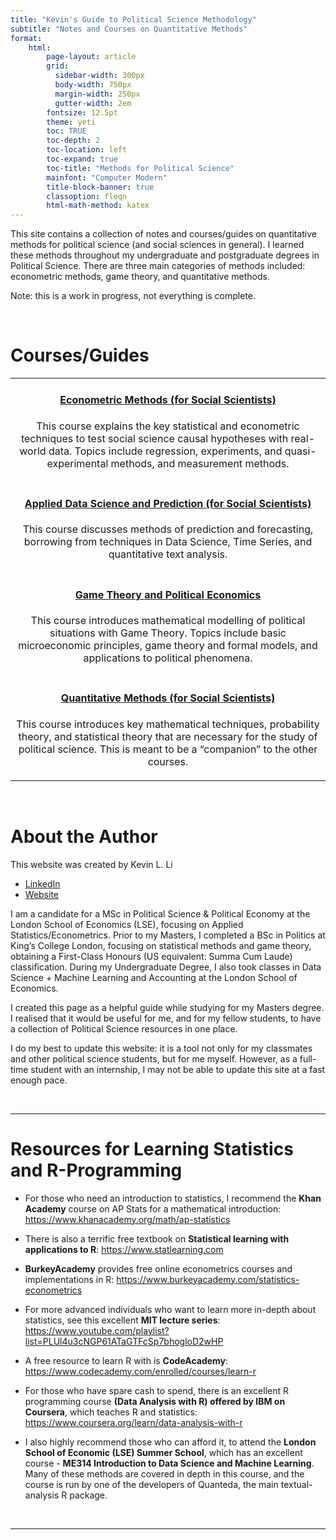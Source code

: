```yaml
---
title: "Kevin's Guide to Political Science Methodology"
subtitle: "Notes and Courses on Quantitative Methods"
format:
    html:
        page-layout: article
        grid:
          sidebar-width: 300px
          body-width: 750px
          margin-width: 250px
          gutter-width: 2em
        fontsize: 12.5pt
        theme: yeti
        toc: TRUE
        toc-depth: 2
        toc-location: left
        toc-expand: true
        toc-title: "Methods for Political Science"
        mainfont: "Computer Modern"
        title-block-banner: true
        classoption: fleqn
        html-math-method: katex
---
```


This site contains a collection of notes and courses/guides on quantitative methods for political science (and social sciences in general). I learned these methods throughout my undergraduate and postgraduate degrees in Political Science. There are three main categories of methods included: econometric methods, game theory, and quantitative methods.

Note: this is a work in progress, not everything is complete.

<br />

# Courses/Guides

+:-----------------------------------------------------------------------------------------------------------------------------------------------------------------------------------------------------------------------------------:+
| #### [Econometric Methods (for Social Scientists)](https://politicalscience.github.io/metrics)                                                                                                                                      |
|                                                                                                                                                                                                                                     |
| This course explains the key statistical and econometric techniques to test social science causal hypotheses with real-world data. Topics include regression, experiments, and quasi-experimental methods, and measurement methods. |
+-------------------------------------------------------------------------------------------------------------------------------------------------------------------------------------------------------------------------------------+
| #### [Applied Data Science and Prediction (for Social Scientists)](https://politicalscience.github.io/datascience)                                                                                                                  |
|                                                                                                                                                                                                                                     |
| This course discusses methods of prediction and forecasting, borrowing from techniques in Data Science, Time Series, and quantitative text analysis.                                                                                |
+-------------------------------------------------------------------------------------------------------------------------------------------------------------------------------------------------------------------------------------+
| #### [Game Theory and Political Economics](https://politicalscience.github.io/gametheory)                                                                                                                                           |
|                                                                                                                                                                                                                                     |
| This course introduces mathematical modelling of political situations with Game Theory. Topics include basic microeconomic principles, game theory and formal models, and applications to political phenomena.                      |
+-------------------------------------------------------------------------------------------------------------------------------------------------------------------------------------------------------------------------------------+
| #### [Quantitative Methods (for Social Scientists)](https://politicalscience.github.io/maths)                                                                                                                                       |
|                                                                                                                                                                                                                                     |
| This course introduces key mathematical techniques, probability theory, and statistical theory that are necessary for the study of political science. This is meant to be a "companion" to the other courses.                       |
+-------------------------------------------------------------------------------------------------------------------------------------------------------------------------------------------------------------------------------------+

<br />

# About the Author {#creator}

This website was created by Kevin L. Li

-   [LinkedIn](https://www.linkedin.com/in/kevinlingfengli/)
-   [Website](https://kevinli03.github.io)

I am a candidate for a MSc in Political Science & Political Economy at the London School of Economics (LSE), focusing on Applied Statistics/Econometrics. Prior to my Masters, I completed a BSc in Politics at King's College London, focusing on statistical methods and game theory, obtaining a First-Class Honours (US equivalent: Summa Cum Laude) classification. During my Undergraduate Degree, I also took classes in Data Science + Machine Learning and Accounting at the London School of Economics.

I created this page as a helpful guide while studying for my Masters degree. I realised that it would be useful for me, and for my fellow students, to have a collection of Political Science resources in one place.

I do my best to update this website: it is a tool not only for my classmates and other political science students, but for me myself. However, as a full-time student with an internship, I may not be able to update this site at a fast enough pace.

<br />

------------------------------------------------------------------------

# Resources for Learning Statistics and R-Programming {#resources}

-   For those who need an introduction to statistics, I recommend the **Khan Academy** course on AP Stats for a mathematical introduction: <https://www.khanacademy.org/math/ap-statistics>

-   There is also a terrific free textbook on **Statistical learning with applications to R**: <https://www.statlearning.com>

-   **BurkeyAcademy** provides free online econometrics courses and implementations in R: <https://www.burkeyacademy.com/statistics-econometrics>

-   For more advanced individuals who want to learn more in-depth about statistics, see this excellent **MIT lecture series**: <https://www.youtube.com/playlist?list=PLUl4u3cNGP61ATaGTFcSp7bhogloD2wHP>

-   A free resource to learn R with is **CodeAcademy**: <https://www.codecademy.com/enrolled/courses/learn-r>

-   For those who have spare cash to spend, there is an excellent R programming course **(Data Analysis with R) offered by IBM on Coursera**, which teaches R and statistics: <https://www.coursera.org/learn/data-analysis-with-r>

-   I also highly recommend those who can afford it, to attend the **London School of Economic (LSE) Summer School**, which has an excellent course - **ME314 Introduction to Data Science and Machine Learning**. Many of these methods are covered in depth in this course, and the course is run by one of the developers of Quanteda, the main textual-analysis R package.

<br />

------------------------------------------------------------------------
